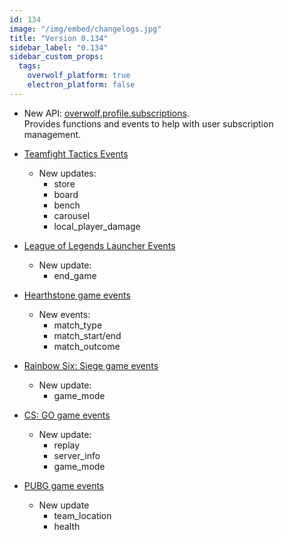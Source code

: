 ```yaml
---
id: 134
image: "/img/embed/changelogs.jpg"
title: "Version 0.134"
sidebar_label: "0.134"
sidebar_custom_props:
  tags:
    overwolf_platform: true
    electron_platform: false
---
```


* New API: [overwolf.profile.subscriptions](/api/profile/subscriptions).  
  Provides functions and events to help with user subscription management.

* [Teamfight Tactics Events](/api/live-game-data/supported-games/teamfight-tactics#docsNav)
  * New updates:
    * store
    * board
    * bench
    * carousel
    * local_player_damage
    
* [League of Legends Launcher Events](/api/live-game-data/supported-launchers/league-of-legends#docsNav)
  * New update:
    * end_game
    
* [Hearthstone game events](/api/live-game-data/supported-games/hearthstone#docsNav)
  * New events:
    * match_type
    * match_start/end
    * match_outcome
* [Rainbow Six: Siege game events](/api/live-game-data/supported-games/rainbow-six-siege#docsNav)
  * New update:
    * game_mode
* [CS: GO game events](/api/live-game-data/deprecated/counter-strike-global-offensive#docsNav)
  * New update:
    * replay
    * server_info
    * game_mode
* [PUBG game events](/api/live-game-data/supported-games/player-unknowns-battlegrounds#docsNav)
  * New update
    * team_location
    * health


